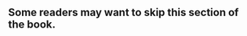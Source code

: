 :::{.callout-note appearance="simple"}
# Some readers may want to skip this section of the book.
:::